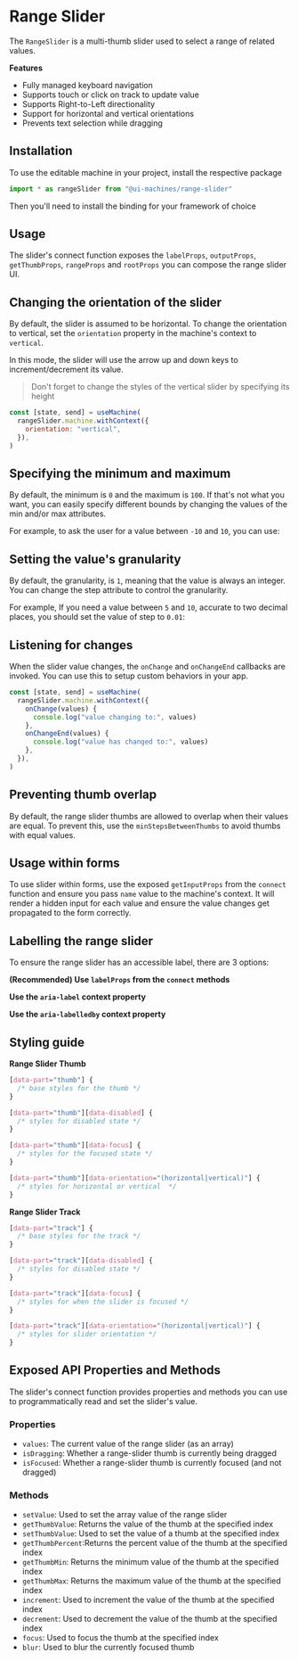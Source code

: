 # Range Slider

The `RangeSlider` is a multi-thumb slider used to select a range of related
values.

<Showcase id="RangeSlider" />

**Features**

- Fully managed keyboard navigation
- Supports touch or click on track to update value
- Supports Right-to-Left directionality
- Support for horizontal and vertical orientations
- Prevents text selection while dragging

## Installation

To use the editable machine in your project, install the respective package

<InstallSnippet package="@ui-machines/range-slider" />

```jsx
import * as rangeSlider from "@ui-machines/range-slider"
```

Then you'll need to install the binding for your framework of choice

<CodeSnippet id="range-slider/installation.mdx" />

## Usage

The slider's connect function exposes the `labelProps`, `outputProps`,
`getThumbProps`, `rangeProps` and `rootProps` you can compose the range slider
UI.

<CodeSnippet id="range-slider/usage.mdx" />

## Changing the orientation of the slider

By default, the slider is assumed to be horizontal. To change the orientation to
vertical, set the `orientation` property in the machine's context to `vertical`.

In this mode, the slider will use the arrow up and down keys to
increment/decrement its value.

> Don't forget to change the styles of the vertical slider by specifying its
> height

```jsx
const [state, send] = useMachine(
  rangeSlider.machine.withContext({
    orientation: "vertical",
  }),
)
```

<CodeSnippet id="range-slider/vertical-slider.mdx" />

## Specifying the minimum and maximum

By default, the minimum is `0` and the maximum is `100`. If that's not what you
want, you can easily specify different bounds by changing the values of the min
and/or max attributes.

For example, to ask the user for a value between `-10` and `10`, you can use:

<CodeSnippet id="range-slider/setting-min-max.mdx" />

## Setting the value's granularity

By default, the granularity, is `1`, meaning that the value is always an
integer. You can change the step attribute to control the granularity.

For example, If you need a value between `5` and `10`, accurate to two decimal
places, you should set the value of step to `0.01`:

<CodeSnippet id="range-slider/setting-step.mdx" />

## Listening for changes

When the slider value changes, the `onChange` and `onChangeEnd` callbacks are
invoked. You can use this to setup custom behaviors in your app.

```jsx
const [state, send] = useMachine(
  rangeSlider.machine.withContext({
    onChange(values) {
      console.log("value changing to:", values)
    },
    onChangeEnd(values) {
      console.log("value has changed to:", values)
    },
  }),
)
```

## Preventing thumb overlap

By default, the range slider thumbs are allowed to overlap when their values are
equal. To prevent this, use the `minStepsBetweenThumbs` to avoid thumbs with
equal values.

<CodeSnippet id="range-slider/prevent-overlap.mdx" />

## Usage within forms

To use slider within forms, use the exposed `getInputProps` from the `connect`
function and ensure you pass `name` value to the machine's context. It will
render a hidden input for each value and ensure the value changes get propagated
to the form correctly.

<CodeSnippet id="range-slider/form-usage.mdx" />

## Labelling the range slider

To ensure the range slider has an accessible label, there are 3 options:

**(Recommended) Use `labelProps` from the `connect` methods**

<CodeSnippet id="range-slider/labeling-with-label.mdx" />

**Use the `aria-label` context property**

<CodeSnippet id="range-slider/labeling-with-aria-label.mdx" />

**Use the `aria-labelledby` context property**

<CodeSnippet id="range-slider/labeling-with-aria-labelledby.mdx" />

## Styling guide

**Range Slider Thumb**

```css
[data-part="thumb"] {
  /* base styles for the thumb */
}

[data-part="thumb"][data-disabled] {
  /* styles for disabled state */
}

[data-part="thumb"][data-focus] {
  /* styles for the focused state */
}

[data-part="thumb"][data-orientation="(horizontal|vertical)"] {
  /* styles for horizontal or vertical  */
}
```

**Range Slider Track**

```css
[data-part="track"] {
  /* base styles for the track */
}

[data-part="track"][data-disabled] {
  /* styles for disabled state */
}

[data-part="track"][data-focus] {
  /* styles for when the slider is focused */
}

[data-part="track"][data-orientation="(horizontal|vertical)"] {
  /* styles for slider orientation */
}
```

## Exposed API Properties and Methods

The slider's connect function provides properties and methods you can use to
programmatically read and set the slider's value.

### Properties

- `values`: The current value of the range slider (as an array)
- `isDragging`: Whether a range-slider thumb is currently being dragged
- `isFocused`: Whether a range-slider thumb is currently focused (and not
  dragged)

### Methods

- `setValue`: Used to set the array value of the range slider
- `getThumbValue`: Returns the value of the thumb at the specified index
- `setThumbValue`: Used to set the value of a thumb at the specified index
- `getThumbPercent`:Returns the percent value of the thumb at the specified
  index
- `getThumbMin`: Returns the minimum value of the thumb at the specified index
- `getThumbMax`: Returns the maximum value of the thumb at the specified index
- `increment`: Used to increment the value of the thumb at the specified index
- `decrement`: Used to decrement the value of the thumb at the specified index
- `focus`: Used to focus the thumb at the specified index
- `blur`: Used to blur the currently focused thumb

<CodeSnippet id="range-slider/programmatic-control.mdx" />
